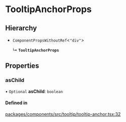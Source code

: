 # TooltipAnchorProps

## Hierarchy

- `ComponentPropsWithoutRef`\<`"div"`\>

  ↳ **`TooltipAnchorProps`**

## Properties

### asChild

• `Optional` **asChild**: `boolean`

#### Defined in

[packages/components/src/tooltip/tooltip-anchor.tsx:32](https://github.com/vtex/shoreline/blob/bf9009f50/packages/components/src/tooltip/tooltip-anchor.tsx#L32)
